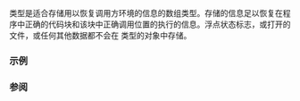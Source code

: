 {{cpp/title|jmp_buf}}
{{cpp/utility/program/navbar}}
{{ddcl|header=csetjmp|
typedef /* 未指定 */ jmp_buf;
}}

{{tt|std::jmp_buf}} 类型是适合存储用以恢复调用方环境的信息的数组类型。存储的信息足以恢复在程序中正确的代码块和该块中正确调用位置的执行的信息。浮点状态标志，或打开的文件，或任何其他数据都不会在 {{tt|std::jmp_buf}} 类型的对象中存储。

===示例===
{{cpp/utility/program/example setjmp}}

===参阅===
{{dsc begin}}
{{dsc inc|cpp/utility/program/dsc setjmp}}
{{dsc inc|cpp/utility/program/dsc longjmp}}
{{dsc see c|c/program/jmp_buf}}
{{dsc end}}

{{langlinks|de|en|es|fr|it|ja|pt|ru}}